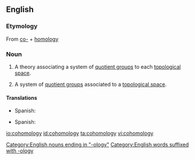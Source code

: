 ==English==
{{wikipedia}}
===Etymology===
From [[co-]] + [[homology]]
===Noun===
{{en-noun|cohomologies}}

#{{mathematics}} A theory associating a system of [[quotient group]]s to each [[topological space]].
#{{mathematics}} A system of [[quotient group]]s associated to a [[topological space]].
[[Category:English nouns ending in "-ology"]]
[[Category:English words suffixed with -ology]]

====Translations====
{{trans-top|theory}}
*Spanish: {{t-|es|cohomología|f}}
{{trans-mid}}
{{trans-bottom}}
{{trans-top|system}}
*Spanish: {{t-|es|cohomología|f}}
{{trans-mid}}
{{trans-bottom}}

[[io:cohomology]]
[[id:cohomology]]
[[ta:cohomology]]
[[vi:cohomology]]